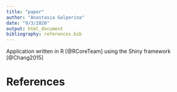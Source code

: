 ```yaml
---
title: "paper"
author: "Anastasia Galperina"
date: "9/3/2020"
output: html_document
bibliography: references.bib
---
```


Application written in R [@RCoreTeam] using the Shiny framework [@Chang2015]

# References


